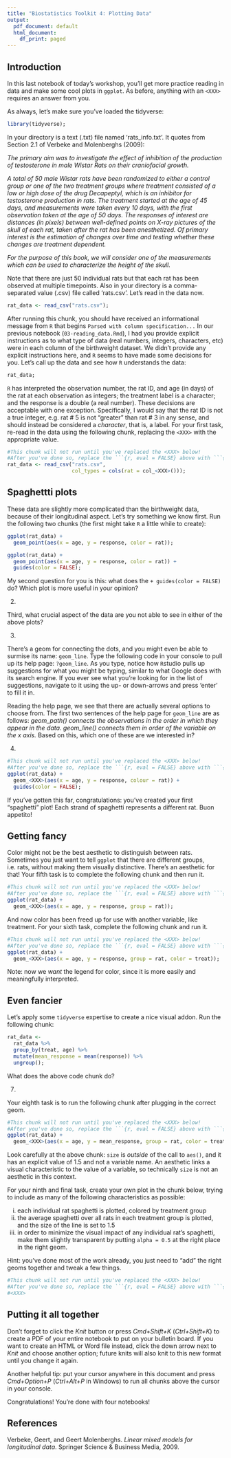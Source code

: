 ```yaml
---
title: "Biostatistics Toolkit 4: Plotting Data"
output:
  pdf_document: default
  html_document:
    df_print: paged
---
```


## Introduction 

In this last notebook of today's workshop, you'll get more practice reading in data and make some cool plots in `ggplot`. As before, anything with an `<XXX>` requires an answer from you. 

As always, let's make sure you've loaded the tidyverse:

```r
library(tidyverse);
```


In your directory is a text (.txt) file named 'rats_info.txt'. It quotes from Section 2.1 of Verbeke and Molenberghs (2009):

*The primary aim was to investigate the effect of inhibition of the production of testosterone in male Wistar Rats on their craniofacial growth.*

*A total of 50 male Wistar rats have been randomized to either a control group or one of the two treatment groups where treatment consisted of a low or high dose of the drug Decapeptyl, which is an inhibitor for testosterone production in rats. The treatment started at the age of 45 days, and measurements were taken every 10 days, with the first observation taken at the age of 50 days. The responses of interest are distances (in pixels) between well-defined points on X-ray pictures of the skull of each rat, taken after the rat has been anesthetized. Of primary interest is the estimation of changes over time and testing whether these changes are treatment dependent.*

*For the purpose of this book, we will consider one of the measurements which can be used to characterize the height of the skull.*

Note that there are just 50 individual rats but that each rat has been observed at multiple timepoints. Also in your directory is a comma-separated value (.csv) file called 'rats.csv'.  Let's read in the data now. 

```r
rat_data <- read_csv("rats.csv");
```

After running this chunk, you should have received an informational message from `R` that begins `Parsed with column specification...` In our previous notebook (`03-reading_data.Rmd`), I had you provide explicit instructions as to what type of data (real numbers, integers, characters, etc) were in each column of the birthweight dataset. We didn't provide any explicit instructions here, and `R` seems to have made some decisions for you. Let's call up the data and see how `R` understands the data:

```r
rat_data;
```

`R` has interpreted the observation number, the rat ID, and age (in days) of the rat at each observation as integers; the treatment label is a character; and the response is a double (a real number). These decisions are acceptable with one exception. Specifically, I would say that the rat ID is not a true integer, e.g. rat \# 5 is not "greater" than rat \# 3 in any sense, and should instead be considered a *character*, that is, a label. For your first task, re-read in the data using the following chunk, replacing the `<XXX>` with the appropriate value. 

```r
#This chunk will not run until you've replaced the <XXX> below!
#After you've done so, replace the ```{r, eval = FALSE} above with ```{r}
rat_data <- read_csv("rats.csv",
                     col_types = cols(rat = col_<XXX>()));
```

## Spaghettti plots

These data are slightly more complicated than the birthweight data, because of their longitudinal aspect. Let's try something we know first. Run the following two chunks (the first might take `R` a little while to create):

```r
ggplot(rat_data) +
  geom_point(aes(x = age, y = response, color = rat));
```

```r
ggplot(rat_data) +
  geom_point(aes(x = age, y = response, color = rat)) + 
  guides(color = FALSE);
```

My second question for you is this: what does the `+ guides(color = FALSE)` do? Which plot is more useful in your opinion?

2. <XXX>

Third, what crucial aspect of the data are you not able to see in either of the above plots? 

3. <XXX>

There's a geom for connecting the dots, and you might even be able to surmise its name: `geom_line`. Type the following code in your console to pull up its help page: `?geom_line`. As you type, notice how `R`studio pulls up suggestions for what you might be typing, similar to what Google does with its search engine. If you ever see what you're looking for in the list of suggestions, navigate to it using the up- or down-arrows and press 'enter' to fill it in. 

Reading the help page, we see that there are actually several options to choose from. The first two sentences of the help page for `geom_line` are as follows: *geom_path() connects the observations in the order in which they appear in the data. geom_line() connects them in order of the variable on the x axis.* Based on this, which one of these are we interested in? 

4. <XXX>

```r
#This chunk will not run until you've replaced the <XXX> below!
#After you've done so, replace the ```{r, eval = FALSE} above with ```{r}
ggplot(rat_data) +
  geom_<XXX>(aes(x = age, y = response, colour = rat)) + 
  guides(color = FALSE);
```

If you've gotten this far, congratulations: you've created your first "spaghetti" plot! Each strand of spaghetti represents a different rat. Buon appetito!


## Getting fancy 

Color might not be the best aesthetic to distinguish between rats. Sometimes you just want to tell `ggplot` that there are different groups, i.e. rats, without making them visually distinctive. There's an aesthetic for that! Your fifth task is to complete the following chunk and then run it. 

```r
#This chunk will not run until you've replaced the <XXX> below!
#After you've done so, replace the ```{r, eval = FALSE} above with ```{r}
ggplot(rat_data) +
  geom_<XXX>(aes(x = age, y = response, group = rat));
```

And now color has been freed up for use with another variable, like treatment. For your sixth task, complete the following chunk and run it. 

```r
#This chunk will not run until you've replaced the <XXX> below!
#After you've done so, replace the ```{r, eval = FALSE} above with ```{r}
ggplot(rat_data) +
  geom_<XXX>(aes(x = age, y = response, group = rat, color = treat));
```

Note: now we *want* the legend for color, since it is more easily and meaningfully interpreted. 

## Even fancier

Let's apply some `tidyverse` expertise to create a nice visual addon. Run the following chunk:

```r
rat_data <- 
  rat_data %>%
  group_by(treat, age) %>%
  mutate(mean_response = mean(response)) %>%
  ungroup();
```

What does the above code chunk do?

7. <XXX>

Your eighth task is to run the following chunk after plugging in the correct geom. 

```r
#This chunk will not run until you've replaced the <XXX> below!
#After you've done so, replace the ```{r, eval = FALSE} above with ```{r}
ggplot(rat_data) +
  geom_<XXX>(aes(x = age, y = mean_response, group = rat, color = treat), size = 1.5);
```

Look carefully at the above chunk: `size` is *outside* of the call to `aes()`, and it has an explicit value of 1.5 and not a variable name. An aesthetic links a visual characteristic to the value of a variable, so technically `size` is not an aesthetic in this context. 

For your ninth and final task, create your own plot in the chunk below, trying to include as many of the following characteristics as possible:

(i) each individual rat spaghetti is plotted, colored by treatment group
(ii) the average spaghetti over all rats in each treatment group is plotted, and the size of the line is set to 1.5
(iii) in order to minimize the visual impact of any individual rat's spaghetti, make them slightly transparent by putting `alpha = 0.5` at the right place in the right geom. 

Hint: you've done most of the work already, you just need to "add" the right geoms together and tweak a few things.

```r
#This chunk will not run until you've replaced the <XXX> below!
#After you've done so, replace the ```{r, eval = FALSE} above with ```{r}
#<XXX>
```


## Putting it all together

Don't forget to click the *Knit* button or press *Cmd+Shift+K* (*Ctrl+Shift+K*) to create a PDF of your entire notebook to put on your bulletin board. If you want to create an HTML or Word file instead, click the down arrow next to *Knit* and choose another option; future knits will also knit to this new format until you change it again.  

Another helpful tip: put your cursor anywhere in this document and press *Cmd+Option+P* (*Ctrl+Alt+P* in Windows) to run all chunks above the cursor in your console. 

Congratulations! You're done with four notebooks!

## References

Verbeke, Geert, and Geert Molenberghs. *Linear mixed models for longitudinal data*. Springer Science & Business Media, 2009.
